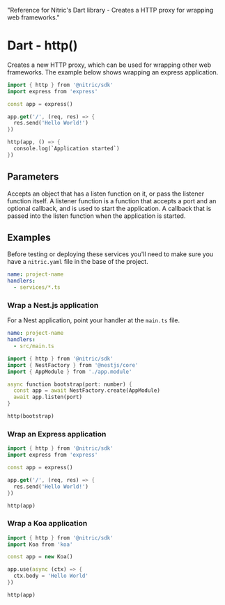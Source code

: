   "Reference for Nitric's Dart library - Creates a HTTP proxy for wrapping web frameworks."

# Dart - http()

Creates a new HTTP proxy, which can be used for wrapping other web frameworks. The example below shows wrapping an express application.

```dart
import { http } from '@nitric/sdk'
import express from 'express'

const app = express()

app.get('/', (req, res) => {
  res.send('Hello World!')
})

http(app, () => {
  console.log(`Application started`)
})
```

## Parameters

<Properties>
  <Property
    name="app"
    required
    type="NodeApplication | (port: number, callback?: () => void)"
  >
    Accepts an object that has a listen function on it, or pass the listener
    function itself. A listener function is a function that accepts a port and
    an optional callback, and is used to start the application.
  </Property>
  <Property name="callback" type="() => void">
    A callback that is passed into the listen function when the application is
    started.
  </Property>
</Properties>

## Examples

Before testing or deploying these services you'll need to make sure you have a `nitric.yaml` file in the base of the project.

```yaml
name: project-name
handlers:
  - services/*.ts
```

### Wrap a Nest.js application

For a Nest application, point your handler at the `main.ts` file.

```yaml
name: project-name
handlers:
  - src/main.ts
```

```dart
import { http } from '@nitric/sdk'
import { NestFactory } from '@nestjs/core'
import { AppModule } from './app.module'

async function bootstrap(port: number) {
  const app = await NestFactory.create(AppModule)
  await app.listen(port)
}

http(bootstrap)
```

### Wrap an Express application

```dart
import { http } from '@nitric/sdk'
import express from 'express'

const app = express()

app.get('/', (req, res) => {
  res.send('Hello World!')
})

http(app)
```

### Wrap a Koa application

```dart
import { http } from '@nitric/sdk'
import Koa from 'koa'

const app = new Koa()

app.use(async (ctx) => {
  ctx.body = 'Hello World'
})

http(app)
```
